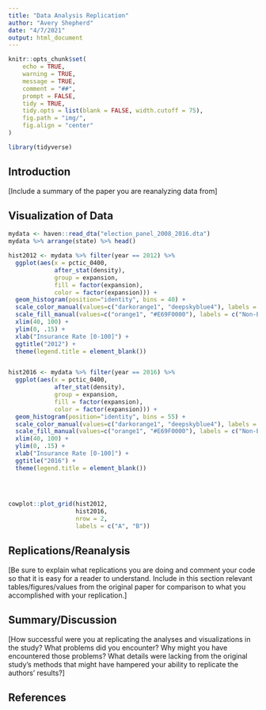 ```yaml
---
title: "Data Analysis Replication"
author: "Avery Shepherd"
date: "4/7/2021"
output: html_document
---
```

```r
knitr::opts_chunk$set(
	echo = TRUE,
	warning = TRUE,
	message = TRUE,
	comment = "##",
	prompt = FALSE,
	tidy = TRUE,
	tidy.opts = list(blank = FALSE, width.cutoff = 75),
	fig.path = "img/",
	fig.align = "center"
)
```

```r
library(tidyverse)
```


## Introduction

[Include a summary of the paper you are reanalyzing data from]

## Visualization of Data
```r
mydata <- haven::read_dta("election_panel_2008_2016.dta")
mydata %>% arrange(state) %>% head()
```



```r
hist2012 <- mydata %>% filter(year == 2012) %>%
  ggplot(aes(x = pctic_0400, 
             after_stat(density), 
             group = expansion, 
             fill = factor(expansion), 
             color = factor(expansion))) + 
  geom_histogram(position="identity", bins = 40) + 
  scale_color_manual(values=c("darkorange1", "deepskyblue4"), labels = c("Non-Expansion", "Expansion")) + 
  scale_fill_manual(values=c("orange1", "#E69F0000"), labels = c("Non-Expansion", "Expansion")) + 
  xlim(40, 100) + 
  ylim(0, .15) + 
  xlab("Insurance Rate [0-100]") +
  ggtitle("2012") +
  theme(legend.title = element_blank())


hist2016 <- mydata %>% filter(year == 2016) %>%
  ggplot(aes(x = pctic_0400, 
             after_stat(density), 
             group = expansion, 
             fill = factor(expansion), 
             color = factor(expansion))) + 
  geom_histogram(position="identity", bins = 55) + 
  scale_color_manual(values=c("darkorange1", "deepskyblue4"), labels = c("Non-Expansion", "Expansion")) + 
  scale_fill_manual(values=c("orange1", "#E69F0000"), labels = c("Non-Expansion", "Expansion")) + 
  xlim(40, 100) + 
  ylim(0, .15) + 
  xlab("Insurance Rate [0-100]") +
  ggtitle("2016") +
  theme(legend.title = element_blank())

  
  

cowplot::plot_grid(hist2012, 
                   hist2016, 
                   nrow = 2, 
                   labels = c("A", "B"))
```

## Replications/Reanalysis

[Be sure to explain what replications you are doing and comment your code so that it is easy for a reader to understand. Include in this section relevant tables/figures/values from the original paper for comparison to what you accomplished with your replication.]

## Summary/Discussion

[How successful were you at replicating the analyses and visualizations in the study? What problems did you encounter? Why might you have encountered those problems? What details were lacking from the original study's methods that might have hampered your ability to replicate the authors' results?]

## References